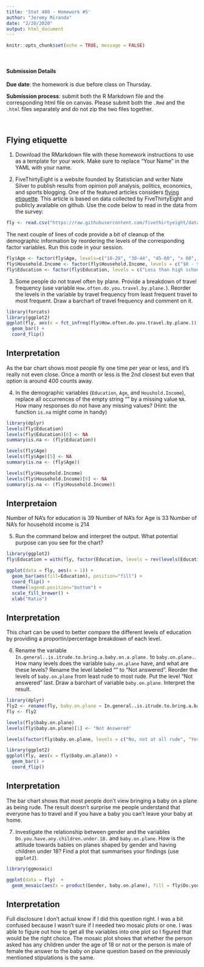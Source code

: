 ---
title: 'Stat 480 - Homework #5'
author: "Jeremy Miranda"
date: "2/20/2020"
output: html_document
---

```{r setup, include=FALSE}
knitr::opts_chunk$set(echo = TRUE, message = FALSE)
```

<br/>

#### Submission Details

**Due date**: the homework is due before class on Thursday. 

**Submission process**: submit both the R Markdown file and the corresponding html file on canvas. Please submit both the `.Rmd` and the `.html` files separately and do not zip the two files together.

<br/>

## Flying etiquette

1. Download the RMarkdown file with these homework instructions to use as a template for your work.
Make sure to replace "Your Name" in the YAML with your name.


2. FiveThirtyEight is a website founded by Statistician and writer Nate Silver to publish results from  opinion poll analysis, politics, economics, and sports blogging. One of the featured articles considers [flying etiquette](https://fivethirtyeight.com/features/airplane-etiquette-recline-seat/). This article is based on data collected by FiveThirtyEight and publicly available on github. Use the code below to read in the data from the survey:

```{r}
fly <- read.csv("https://raw.githubusercontent.com/fivethirtyeight/data/master/flying-etiquette-survey/flying-etiquette.csv")
```

The next couple of lines of code provide a bit of cleanup of the demographic information by reordering the levels of the  corresponding factor variables. Run this code in your session.

```{r}
fly$Age <- factor(fly$Age, levels=c("18-29", "30-44", "45-60", "> 60", ""))
fly$Household.Income <- factor(fly$Household.Income, levels = c("$0 - $24,999","$25,000 - $49,999", "$50,000 - $99,999", "$100,000 - $149,999", "150000", ""))
fly$Education <- factor(fly$Education, levels = c("Less than high school degree", "High school degree", "Some college or Associate degree", "Bachelor degree",  "Graduate degree", ""))
```


3. Some people do not travel often by plane. Provide a breakdown of travel frequency (use variable `How.often.do.you.travel.by.plane.`). Reorder the levels in the variable by travel frequency from least frequent travel to most frequent. Draw a barchart of travel frequency and comment on it. 

```{r}
library(forcats)
library(ggplot2)
ggplot(fly, aes(x = fct_infreq(fly$How.often.do.you.travel.by.plane.))) + 
  geom_bar() + 
  coord_flip()
```


## Interpretation

As the bar chart shows most people fly one time per year or less, and it's really not even close. Once a month or less is the 2nd closest but even that option is around 400 counts away.

4. In the demographic variables (`Education`, `Age`, and `Houshold.Income`), replace all occurrences of the empty string "" by a missing value `NA`. How many responses do not have any missing values? (Hint: the function `is.na` might come in handy)

```{r}
library(dplyr)
levels(fly$Education)
levels(fly$Education)[6] <- NA
summary(is.na <- (fly$Education))

levels(fly$Age)
levels(fly$Age)[5] <- NA
summary(is.na <- (fly$Age))

levels(fly$Household.Income)
levels(fly$Household.Income)[6] <- NA
summary(is.na <- (fly$Household.Income))
```


## Interpretaion

Number of NA's for education is 39
Number of NA's for Age is 33
Number of NA's for household income is 214


5. Run the command below and interpret the output. What potential purpose can you see for the chart? 
```{r, fig.width=8, fig.height=3, message=FALSE}
library(ggplot2)
fly$Education = with(fly, factor(Education, levels = rev(levels(Education))))

ggplot(data = fly, aes(x = 1)) + 
  geom_bar(aes(fill=Education), position="fill") + 
  coord_flip() +
  theme(legend.position="bottom") +
  scale_fill_brewer() + 
  xlab("Ratio") 
```


## Interpretation

This chart can be used to better compare the different levels of education by providing a proportin/percentage breakdown of each level.


6. Rename the variable `In.general..is.itrude.to.bring.a.baby.on.a.plane.` to `baby.on.plane.`. How many levels does the variable `baby.on.plane` have, and what are these levels? Rename the level labeled "" to "Not answered". Reorder the levels of `baby.on.plane` from least rude to most rude. Put the level "Not answered" last. Draw a barchart of variable `baby.on.plane`.  Interpret the result.

```{r}
library(dplyr)
fly2 <- rename(fly, baby.on.plane = In.general..is.itrude.to.bring.a.baby.on.a.plane.)
fly <- fly2

levels(fly$baby.on.plane)
levels(fly$baby.on.plane)[1] <- "Not Answered"

levels(factor(fly$baby.on.plane, levels = c("No, not at all rude", "Yes somewhat rude", "Yes, very rude", "Not Answered")))

library(ggplot2)
ggplot(fly, aes(x = fly$baby.on.plane)) + 
  geom_bar() + 
  coord_flip()
```


## Interpretation

The bar chart shows that most people don't view bringing a baby on a plane as being rude. The result doesn't surprise me people understand that everyone has to travel and if you have a baby you can't leave your baby at home.


7. Investigate the relationship between gender and the variables `Do.you.have.any.children.under.18.` and `baby.on.plane`. How is the attitude towards babies on planes shaped by gender and having children under 18? Find a plot that summarises your findings (use `ggplot2`).
```{r, fig.width=30, fig.height=25}
library(ggmosaic)

ggplot(data = fly)  + 
  geom_mosaic(aes(x = product(Gender, baby.on.plane), fill = fly$Do.you.have.any.children.under.18., weight=1)) + theme(axis.text.x = element_text(size = 15, angle = 90), axis.text.y = element_text(size = 20)) + facet_grid(fly$baby.on.plane)
```


## Interpretation

Full disclosure I don't actual know if I did this question right. I was a bit confused because I wasn't sure if I needed two mosaic plots or one. I was able to figure out how to get all the variables into one plot so I figured that would be the right choice. The mosaic plot shows that whether the person asked has any children under the age of 18 or not or the person is male of female the answer to the baby on plane question based on the previously mentioned stipulations is the same.



